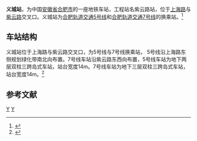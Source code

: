 {{Infobox station
| name = 义城站
| native_name = 
| native_name_lang = 
| eng_name = Yicheng
| former = 紫云路站
| symbol_location = 
| symbol = 
| type = [[合肥轨道交通|合肥轨道交通]]的地下车站
| image = 
| alt = 
| caption = 
| country = 中国
| borough = 安徽省合肥市
| coordinates =  
| owned = 
| operator = 
| line = 5号线
| distance = 
| platform = 1岛式车站
| levels = 2
| exit = 6
| tracks = 
| train_operators = 
| connections = 
| structure = 地下
| status = 使用中
| Interchange = 
| disabled = 
| code = 
| zone = 
| website = 
| opened = 
| closed =
| passengers = 
| pass_year = 
| pass_rank = 
| services = 
{{Adjacent stations|system=HFM|line1=5|left1=扬子江路|right1=省行政中心东|line2=7|left2=广东路|right2=安徽路|note-mid2=在建}}
}}
'''义城站'''，为中国[[安徽省|安徽省]][[合肥市|合肥市]]的一座地铁车站，工程站名紫云路站，位于[[上海路_(合肥)|上海路]]与[[紫云路|紫云路]]交叉口。义城站为[[合肥轨道交通5号线|合肥轨道交通5号线]]和[[合肥轨道交通7号线|合肥轨道交通7号线]]的换乘站。<ref>{{cite web |author1=合肥在线 |title=合肥地铁5号线各站站名正式确定！ |url=https://www.sohu.com/a/389717808_391398 |website=www.sohu.com |publisher=搜狐 |accessdate=2020-12-30 |archive-date=2021-01-12 |archive-url=https://web.archive.org/web/20210112004609/https://www.sohu.com/a/389717808_391398 |dead-url=no }}</ref>

==车站结构==
义城站位于上海路与紫云路交叉口，为5号线与7号线换乘站， 5号线沿上海路东侧规划绿化带南北向布置。7号线车站沿紫云路东西向布置，5号线车站为地下两层双柱三跨岛式车站，站台宽度14m。7号线车站为地下三层双柱三跨岛式车站，站台宽度14m。<ref>{{cite web |title=合肥地铁5号线33个站点公布 附站点详细地理位置及车站型式 |url=http://365jia.cn/news/2016-12-04/2E09286496059E73.html |website=365jia.cn |publisher=万家便民 |accessdate=2020-12-30 |archive-date=2019-09-09 |archive-url=https://web.archive.org/web/20190909021707/http://365jia.cn/news/2016-12-04/2E09286496059E73.html |dead-url=no }}</ref>

==参考文献==
{{reflist}}

{{合肥轨道交通5号线车站}}
{{合肥轨道交通7号线车站}}
[[Category:合肥轨道交通5号线车站|Y]]
[[Category:2020年启用的铁路车站|Y]]